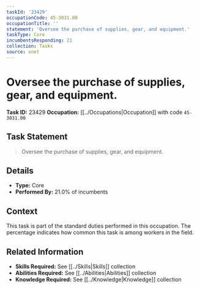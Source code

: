 ```yaml
---
taskId: '23429'
occupationCode: 45-3031.00
occupationTitle: ''
statement: 'Oversee the purchase of supplies, gear, and equipment.'
taskType: Core
incumbentsResponding: 21
collection: Tasks
source: onet
---
```

# Oversee the purchase of supplies, gear, and equipment.

**Task ID:** 23429
**Occupation:** [[../Occupations|Occupation]] with code `45-3031.00`

## Task Statement

> Oversee the purchase of supplies, gear, and equipment.

## Details

- **Type:** Core
- **Performed By:** 21.0% of incumbents

## Context

This task is part of the standard duties performed in this occupation. The percentage indicates how common this task is among workers in the field.

## Related Information

- **Skills Required:** See [[../Skills|Skills]] collection
- **Abilities Required:** See [[../Abilities|Abilities]] collection
- **Knowledge Required:** See [[../Knowledge|Knowledge]] collection
